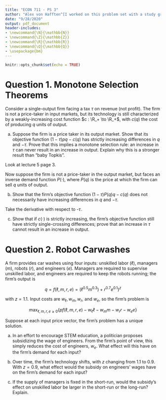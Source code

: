 ```yaml
---
title: "ECON 711 - PS 3"
author: "Alex von Hafften^[I worked on this problem set with a study group of Michael Nattinger, Andrew Smith, Tyler Welch, and Ryan Mather. I also discussed problems with Emily Case, Sarah Bass, and Danny Edgel.]"
date: "9/28/2020"
output: pdf_document
header-includes:
- \newcommand{\N}{\mathbb{N}}
- \newcommand{\Z}{\mathbb{Z}}
- \newcommand{\R}{\mathbb{R}}
- \newcommand{\Q}{\mathbb{Q}}
- \usepackage{bm}
---
```


```r
knitr::opts_chunk$set(echo = TRUE)
```

# Question 1. Monotone Selection Theorems

Consider a single-output firm facing a tax $\tau$ on revenue (not profit).  The firm is not a price-taker in input markets, but its technology is still characterized by a weakly-increasing cost function $c : \R_+ \to \R_+$, with $c(q)$ the cost of producing $q$ units of output.

(a) Suppose the firm is a price taker in its output market.  Show that its objective function $(1-\tau)pq-c(q)$ has strictly increasing differences in $q$ and $-\tau$.  Prove that this implies a monotone selection rule: an increase in $\tau$ can never result in an increase in output.  Explain why this is a stronger result than "baby Topkis".

Look at lecture 5 page 3.

Now suppose the firm is not a price-taker in the output market, but faces an inverse demand function $P( \cdot)$, where $P(q)$ is the price at which the firm can sell $q$ units of output.

(b) Show that the firm's objective function $(1-\tau)P(q)q-c(q)$ does not necessarily have increasing differences in $q$ and $-\tau$.

Take the derivative with respect to -$\tau$.

(c) Show that if $c(\cdot)$ is strictly increasing, the firm's objective function still have strictly single-crossing differences; prove that an increase in $\tau$ cannot result in an increase in output.

# Question 2. Robot Carwashes

A firm provides car washes using four inputs: unskilled labor ($\ell$), managers ($m$), robots ($r$), and engineers ($e$). Managers are required to supervise unskilled labor, and engineers are required to keep the robots running; the firm's output is 

$$q=f(\ell, m, r, e) =(\ell^{0.5}m^{0.3})+r^{0.7}e^{0.1})^z$$

with $z=1.1$. Input costs are $w_\ell, w_m, w_r,$ and $w_e$, so the firm's problem is 

$$\max_{\ell, m, r, e \ge 0}\{pf(\ell, m, r, e)-w_\ell\ell- w_mm- w_rr-w_ee\}$$

Suppose at each input price vector, the firm's problem has a unique solution.

(a) In an effort to encourage STEM education, a politician proposes subsidizing the wage of engineers.  From the firm's point of view, this simply reduces the cost of engineers, $w_e$. What effect will this have on the firm's demand for each input?

(b) Over time, the firm's technology shifts, with $z$ changing from 1.1 to 0.9. With $z = 0.9$, what effect would the subsidy on engineers' wages have on the firm's demand for each input?

(c) If the supply of managers is fixed in the short-run, would the subsidy's effect on unskilled labor be larger in the short-run or the long-run? Explain.